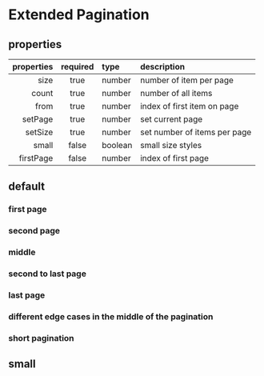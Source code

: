 
<Meta of={ExtendedPaginationStories} />

# Extended Pagination

## properties

| properties | required | type    | description                  |
| ---------: | :------: | :------ | :--------------------------- |
|       size |   true   | number  | number of item per page      |
|      count |   true   | number  | number of all items          |
|       from |   true   | number  | index of first item on page  |
|    setPage |   true   | number  | set current page             |
|    setSize |   true   | number  | set number of items per page |
|      small |  false   | boolean | small size styles            |
|  firstPage |  false   | number  | index of first page          |

## default

### first page

<Canvas>
  <Story of={ExtendedPaginationStories.FirstPage} />
</Canvas>

### second page

<Canvas>
  <Story of={ExtendedPaginationStories.SecondPage} />
</Canvas>

### middle

<Canvas>
  <Story of={ExtendedPaginationStories.Middle} />
</Canvas>

### second to last page

<Canvas>
  <Story of={ExtendedPaginationStories.SecondToLastPage} />
</Canvas>

### last page

<Canvas>
  <Story of={ExtendedPaginationStories.LastPage} />
</Canvas>

### different edge cases in the middle of the pagination

<Canvas>
  <Story of={ExtendedPaginationStories.EdgeCases} />
</Canvas>

### short pagination

<Canvas>
  <Story of={ExtendedPaginationStories.Short} />
</Canvas>

## small

<Canvas>
  <Story of={ExtendedPaginationStories.Small} />
</Canvas>
